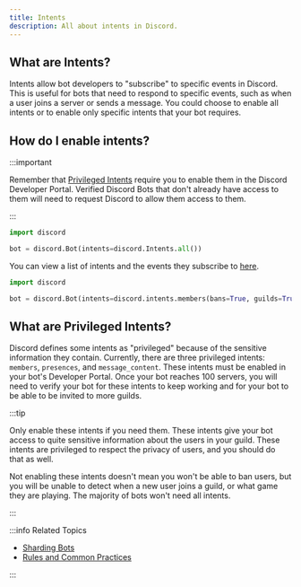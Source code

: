 ```yaml
---
title: Intents
description: All about intents in Discord.
---
```



## What are Intents?

Intents allow bot developers to "subscribe" to specific events in Discord. This is useful for bots that need to respond to specific events, such as when a user joins a server or sends a message. You could choose to enable all intents or to enable only specific intents that your bot requires.

## How do I enable intents?

:::important

Remember that [Privileged Intents](#what-are-privileged-intents) require you to enable them in the Discord Developer Portal. Verified Discord Bots that don't already have access to them will need to request Discord to allow them access to them.

:::

<Tabs>
  <TabItem value="enabling-all-intents" label="Enabling all intents" default>

```python
import discord

bot = discord.Bot(intents=discord.Intents.all())
```

  </TabItem>
    
  <TabItem value="enabling-specific-intents" label="Enabling specific intents">

You can view a list of intents and the events they subscribe to [here](https://docs.pycord.dev/en/master/api.html#discord.Intents).

```python title="Enabling Intents"
import discord

bot = discord.Bot(intents=discord.intents.members(bans=True, guilds=True))
```

  </TabItem>
</Tabs>

## What are Privileged Intents?

Discord defines some intents as "privileged" because of the sensitive information they contain. Currently, there are three privileged intents: `members`, `presences`, and `message_content`. These intents must be enabled in your bot's Developer Portal. Once your bot reaches 100 servers, you will need to verify your bot for these intents to keep working and for your bot to be able to be invited to more guilds.

:::tip

Only enable these intents if you need them. These intents give your bot access to quite sensitive information about the users in your guild. These intents are privileged to respect the privacy of users, and you should do that as well.

Not enabling these intents doesn't mean you won't be able to ban users, but you will be unable to detect when a new user joins a guild, or what game they are playing. The majority of bots won't need all intents.

:::

:::info Related Topics

-   [Sharding Bots](sharding)
-   [Rules and Common Practices](../Getting-Started/rules-and-common-practices)

:::
